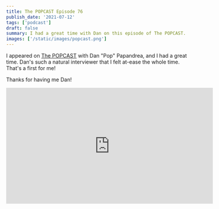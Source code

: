 ```yaml
---
title: The POPCAST Episode 76
publish_date: '2021-07-12'
tags: ['podcast']
draft: false
summary: I had a great time with Dan on this episode of The POPCAST.
images: ['/static/images/popcast.png']
---
```


I appeared on [The POPCAST](https://popcast-d9f7b6dc.simplecast.com/) with Dan "Pop" Papandrea, and I had a great time. Dan's such a natural interviewer that I felt at-ease the whole time. That's a first for me!

Thanks for having me Dan!

<iframe
  width="560"
  height="315"
  src="https://www.youtube.com/embed/O_qmlv5Ob9w"
  title="YouTube video player"
  frameBorder="0"
  allow="accelerometer; autoplay; clipboard-write; encrypted-media; gyroscope; picture-in-picture"
  allowFullScreen
></iframe>

